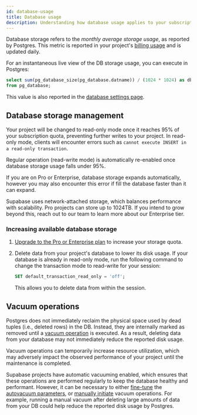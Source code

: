 ```yaml
---
id: database-usage
title: Database usage
description: Understanding how database usage applies to your subscription.
---
```


Database storage refers to the _monthly average storage usage_, as reported by Postgres. This metric is reported in your project's [billing usage](https://app.supabase.com/project/_/settings/billing/usage) and is updated daily.

For an instantaneous live view of the DB storage usage, you can execute in Postgres:

```sql
select sum(pg_database_size(pg_database.datname)) / (1024 * 1024) as db_size_mb
from pg_database;
```

This value is also reported in the [database settings page](https://app.supabase.com/project/_/settings/database).

## Database storage management

Your project will be changed to read-only mode once it reaches 95% of your subscription quota, preventing further writes to your project.
In read-only mode, clients will encounter errors such as `cannot execute INSERT in a read-only transaction`.

Regular operation (read-write mode) is automatically re-enabled once database storage usage falls under 95%.

If you are on Pro or Enterprise, database storage expands automatically, however you may also encounter this error if fill the database faster than it can expand.

Supabase uses network-attached storage, which balances performance with scalability. Pro projects can store up to 1024TB.
If you intend to grow beyond this, reach out to our team to learn more about our Enterprise tier.

### Increasing available database storage

1. [Upgrade to the Pro or Enterprise plan](https://app.supabase.com/project/_/settings/billing/subscription) to increase your storage quota.

2. Delete data from your project's database to lower its disk usage. If your database is already in read-only mode, run the following command to change the transaction mode to read-write for your session:

   ```sql
   SET default_transaction_read_only = 'off';
   ```

   This allows you to delete data from within the session.

## Vacuum operations

Postgres does not immediately reclaim the physical space used by dead tuples (i.e., deleted rows) in the DB. Instead, they are internally marked as removed until a [vacuum operation](https://www.postgresql.org/docs/current/routine-vacuuming.html) is executed.
As a result, deleting data from your database may not immediately reduce the reported disk usage.

<Admonition type="note">

Vacuum operations can temporarily increase resource utilization, which may adversely impact the observed performance of your project until the maintenance is completed.

</Admonition>

Supabase projects have automatic vacuuming enabled, which ensures that these operations are performed regularly to keep the database healthy and performant.
However, it can be necessary to either [fine-tune](https://www.percona.com/blog/2018/08/10/tuning-autovacuum-in-postgresql-and-autovacuum-internals/)
the [autovacuum parameters](https://www.enterprisedb.com/blog/postgresql-vacuum-and-analyze-best-practice-tips),
or [manually initiate](https://www.postgresql.org/docs/current/sql-vacuum.html) vacuum operations.
For example, running a manual vacuum after deleting large amounts of data from your DB could help reduce the reported disk usage by Postgres.
